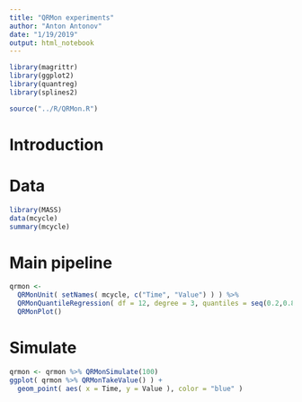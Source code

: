 ```yaml
---
title: "QRMon experiments"
author: "Anton Antonov"
date: "1/19/2019"
output: html_notebook
---
```


```r
library(magrittr)
library(ggplot2)
library(quantreg)
library(splines2)
```


```r
source("../R/QRMon.R")
```

# Introduction

# Data

```r
library(MASS)
data(mcycle)
summary(mcycle)
```

# Main pipeline

```r
qrmon <-
  QRMonUnit( setNames( mcycle, c("Time", "Value") ) ) %>% 
  QRMonQuantileRegression( df = 12, degree = 3, quantiles = seq(0.2,0.8,0.2) ) %>% 
  QRMonPlot()
```

# Simulate

```r
qrmon <- qrmon %>% QRMonSimulate(100)
ggplot( qrmon %>% QRMonTakeValue() ) +
  geom_point( aes( x = Time, y = Value ), color = "blue" )
```

